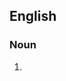 ==English==

===Noun===
{{head|en|noun form|head=[[request]]s for [[production]]}}

# {{plural of|en|request for production}}